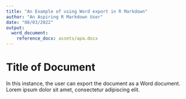 ```yaml
---
title: "An Example of using Word export in R Markdown"
author: "An Aspiring R Markdown User"
date: "08/03/2022"
output:
  word_document:
    reference_docx: assets/apa.docx
---
```


# Title of Document

In this instance, the user can export the document as a Word document. Lorem ipsum dolor sit amet, consectetur adipiscing elit.


